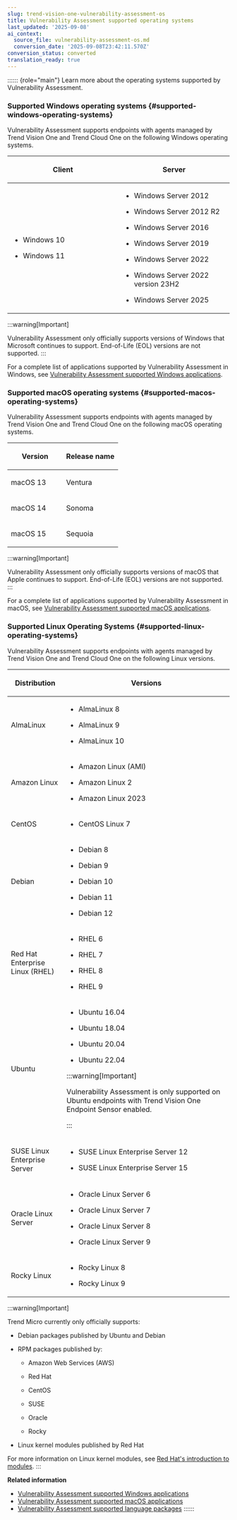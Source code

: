 ```yaml
---
slug: trend-vision-one-vulnerability-assessment-os
title: Vulnerability Assessment supported operating systems
last_updated: '2025-09-08'
ai_context:
  source_file: vulnerability-assessment-os.md
  conversion_date: '2025-09-08T23:42:11.570Z'
conversion_status: converted
translation_ready: true
---
```


:::::: {role="main"}
Learn more about the operating systems supported by Vulnerability Assessment.

### Supported Windows operating systems {#supported-windows-operating-systems}

Vulnerability Assessment supports endpoints with agents managed by Trend Vision One and Trend Cloud One on the following Windows operating systems.

<table>
<colgroup>
<col style="width: 50%" />
<col style="width: 50%" />
</colgroup>
<thead>
<tr>
<th><p>Client</p></th>
<th>Server</th>
</tr>
</thead>
<tbody>
<tr>
<td><ul>
<li><p>Windows 10</p></li>
<li><p>Windows 11</p></li>
</ul></td>
<td><ul>
<li><p>Windows Server 2012</p></li>
<li><p>Windows Server 2012 R2</p></li>
<li><p>Windows Server 2016</p></li>
<li><p>Windows Server 2019</p></li>
<li><p>Windows Server 2022</p></li>
<li><p>Windows Server 2022 version 23H2</p></li>
<li><p>Windows Server 2025</p></li>
</ul></td>
</tr>
</tbody>
</table>

:::warning[Important]

Vulnerability Assessment only officially supports versions of Windows that Microsoft continues to support. End-of-Life (EOL) versions are not supported.
:::

For a complete list of applications supported by Vulnerability Assessment in Windows, see [Vulnerability Assessment supported Windows applications](vulnerability-windows-applications.mdx).

### Supported macOS operating systems {#supported-macos-operating-systems}

Vulnerability Assessment supports endpoints with agents managed by Trend Vision One and Trend Cloud One on the following macOS operating systems.

<table>
<colgroup>
<col style="width: 50%" />
<col style="width: 50%" />
</colgroup>
<thead>
<tr>
<th><p>Version</p></th>
<th><p>Release name</p></th>
</tr>
</thead>
<tbody>
<tr>
<td><p>macOS 13</p></td>
<td><p>Ventura</p></td>
</tr>
<tr>
<td><p>macOS 14</p></td>
<td><p>Sonoma</p></td>
</tr>
<tr>
<td><p>macOS 15</p></td>
<td><p>Sequoia</p></td>
</tr>
</tbody>
</table>

:::warning[Important]

Vulnerability Assessment only officially supports versions of macOS that Apple continues to support. End-of-Life (EOL) versions are not supported.
:::

For a complete list of applications supported by Vulnerability Assessment in macOS, see [Vulnerability Assessment supported macOS applications](dvass-macos-applications.mdx).

### Supported Linux Operating Systems {#supported-linux-operating-systems}

Vulnerability Assessment supports endpoints with agents managed by Trend Vision One and Trend Cloud One on the following Linux versions.

<table>
<colgroup>
<col style="width: 25%" />
<col style="width: 75%" />
</colgroup>
<thead>
<tr>
<th><p>Distribution</p></th>
<th><p>Versions</p></th>
</tr>
</thead>
<tbody>
<tr>
<td><p>AlmaLinux</p></td>
<td><ul>
<li><p>AlmaLinux 8</p></li>
<li><p>AlmaLinux 9</p></li>
<li><p>AlmaLinux 10</p></li>
</ul></td>
</tr>
<tr>
<td><p>Amazon Linux</p></td>
<td><ul>
<li><p>Amazon Linux (AMI)</p></li>
<li><p>Amazon Linux 2</p></li>
<li><p>Amazon Linux 2023</p></li>
</ul></td>
</tr>
<tr>
<td><p>CentOS</p></td>
<td><ul>
<li><p>CentOS Linux 7</p></li>
</ul></td>
</tr>
<tr>
<td><p>Debian</p></td>
<td><ul>
<li><p>Debian 8</p></li>
<li><p>Debian 9</p></li>
<li><p>Debian 10</p></li>
<li><p>Debian 11</p></li>
<li><p>Debian 12</p></li>
</ul></td>
</tr>
<tr>
<td><p>Red Hat Enterprise Linux (RHEL)</p></td>
<td><ul>
<li><p>RHEL 6</p></li>
<li><p>RHEL 7</p></li>
<li><p>RHEL 8</p></li>
<li><p>RHEL 9</p></li>
</ul></td>
</tr>
<tr>
<td><p>Ubuntu</p></td>
<td><ul>
<li><p>Ubuntu 16.04</p></li>
<li><p>Ubuntu 18.04</p></li>
<li><p>Ubuntu 20.04</p></li>
<li><p>Ubuntu 22.04</p></li>
</ul>


:::warning[Important]

<p>Vulnerability Assessment is only supported on Ubuntu endpoints with Trend Vision One Endpoint Sensor enabled.</p>


:::

</td>
</tr>
<tr>
<td><p>SUSE Linux Enterprise Server</p></td>
<td><ul>
<li><p>SUSE Linux Enterprise Server 12</p></li>
<li><p>SUSE Linux Enterprise Server 15</p></li>
</ul></td>
</tr>
<tr>
<td><p>Oracle Linux Server</p></td>
<td><ul>
<li><p>Oracle Linux Server 6</p></li>
<li><p>Oracle Linux Server 7</p></li>
<li><p>Oracle Linux Server 8</p></li>
<li><p>Oracle Linux Server 9</p></li>
</ul></td>
</tr>
<tr>
<td><p>Rocky Linux</p></td>
<td><ul>
<li><p>Rocky Linux 8</p></li>
<li><p>Rocky Linux 9</p></li>
</ul></td>
</tr>
</tbody>
</table>

:::warning[Important]

Trend Micro currently only officially supports:

- Debian packages published by Ubuntu and Debian

- RPM packages published by:

  - Amazon Web Services (AWS)

  - Red Hat

  - CentOS

  - SUSE

  - Oracle

  - Rocky

- Linux kernel modules published by Red Hat

For more information on Linux kernel modules, see [Red Hat's introduction to modules](https://docs.redhat.com/en/documentation/red_hat_enterprise_linux/7/html/kernel_administration_guide/chap-documentation-kernel_administration_guide-working_with_kernel_modules).
:::

**Related information**

- [Vulnerability Assessment supported Windows applications](vulnerability-windows-applications.md "Learn more about the applications supported by Vulnerability Assessment in Windows.")
- [Vulnerability Assessment supported macOS applications](dvass-macos-applications.md "Learn more about the applications supported by Vulnerability Assessment in macOS.")
- [Vulnerability Assessment supported language packages](vulnerability-assess-languages.md "Learn more about the language packages supported by the Vulnerability Assessment service.")
::::::
